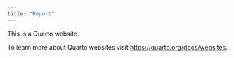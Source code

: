 ```yaml
---
title: "Report"
---
```


This is a Quarto website.

To learn more about Quarto websites visit <https://quarto.org/docs/websites>.
